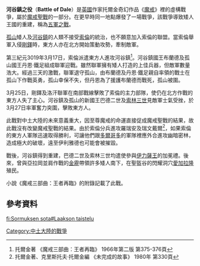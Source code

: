 {{Campaignbox War of the Ring}}

'''河谷鎮之役'''（'''Battle of Dale'''）是[[英國|英國]]作家托爾金奇幻作品《[[魔戒|魔戒]]》裡的虛構戰爭，屬於[[魔戒聖戰|魔戒聖戰]]的一部分。在更早時同一地點爆發了一場戰爭，該戰爭導致矮人王國的重建，稱為[[五軍之戰|五軍之戰]]。

[[孤山|孤山]]矮人及[[河谷鎮|河谷鎮]]的人類不接受[[索倫|索倫]]的統治，也不願意加入索倫的聯盟。當索倫舉軍入侵[[剛鐸|剛鐸]]時，東方人亦在北方開始策動攻勢，牽制敵軍。

第三紀元3019年3月17日，索倫派遣東方人進攻河谷鎮<ref>托爾金著 《魔戒三部曲：王者再臨》 1966年第二版 第375-376頁</ref>。河谷鎮國王布蘭德及孤山國王丹恩·鐵足組成聯軍迎戰。雖然聯軍擁有矮人打造的上佳兵器，但敵軍數量浩大。經過三天的激戰，聯軍退守孤山，由布蘭德及丹恩·鐵足親自率領的戰士在孤山下作戰英勇，孤山幸保不失，但丹恩為了援護布蘭德而戰死，孤山被圍。

3月25日，剛鐸及洛汗聯軍在南部戰線擊敗了索倫的主力部隊，使仍在北方作戰的東方人失了主心。河谷鎮及孤山的新國王巴德二世及[[索林三世|索林三世]]見敵軍士氣受挫，於3月27日率軍奮力突圍，擊敗東方人。

此戰對中土大陸的未來意義重大，因至尊魔戒的命運直接促成魔戒聖戰的結果，故此戰沒有改變魔戒聖戰的結果。由於索倫分兵進攻羅瑞安及瑞文戴爾<ref>托爾金著、克里斯托夫·托爾金編 《未完成的故事》 1980年 第330頁</ref>，如果索倫的東方人軍隊迅速取得勝利，可讓他們跟[[多爾哥多|多爾哥多]]的軍隊裡應外合進攻幽暗密林，造成極大的破壞，遠至伊利雅德也可能會被摧毀。

戰後，河谷鎮得到重建，巴德二世及索林三世均遣使參與[[亞拉岡|伊力薩王]]的加冕禮。後來，曾與亞拉岡並肩作戰的[[金靂|金靂]]帶領許多矮人南下，在聖盔谷的閃耀洞穴[[愛加拉隆|愛加拉隆]]殖民。

小說《魔戒三部曲：王者再臨》的附錄記載了此戰。

== 參考資料 ==

<div class="references-small">
<references/>
</div>

[[Category:中土大陸的戰爭|Category:中土大陸的戰爭]]

[[fi:Sormuksen_sota#Laakson_taistelu|fi:Sormuksen sota#Laakson taistelu]]